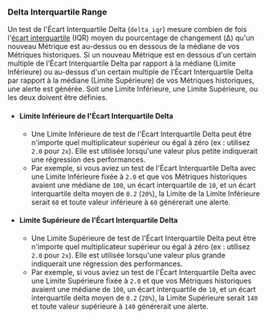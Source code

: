 ### Delta Interquartile Range

Un test de l'Écart Interquartile Delta (`delta_iqr`) mesure combien de fois l'[écart interquartile](https://en.wikipedia.org/wiki/Interquartile_range) (IQR) moyen du pourcentage de changement (Δ) qu'un nouveau Métrique est au-dessus ou en dessous de la médiane de vos Métriques historiques. Si un nouveau Métrique est en dessous d'un certain multiple de l’Écart Interquartile Delta par rapport à la médiane (Limite Inférieure) ou au-dessus d'un certain multiple de l’Écart Interquartile Delta par rapport à la médiane (Limite Supérieure) de vos Métriques historiques, une alerte est générée. Soit une Limite Inférieure, une Limite Supérieure, ou les deux doivent être définies.

- #### Limite Inférieure de l'Écart Interquartile Delta
  - Une Limite Inférieure de test de l'Écart Interquartile Delta peut être n'importe quel multiplicateur supérieur ou égal à zéro (ex : utilisez `2.0` pour `2x`). Elle est utilisée lorsqu'une valeur plus petite indiquerait une régression des performances.
  - Par exemple, si vous aviez un test de l'Écart Interquartile Delta avec une Limite Inférieure fixée à `2.0` et que vos Métriques historiques avaient une médiane de `100`, un écart interquartile de `10`, et un écart interquartile delta moyen de `0.2` (`20%`), la Limite de la Limite Inférieure serait `60` et toute valeur inférieure à `60` générerait une alerte.
- #### Limite Supérieure de l'Écart Interquartile Delta
  - Une Limite Supérieure de test de l'Écart Interquartile Delta peut être n'importe quel multiplicateur supérieur ou égal à zéro (ex : utilisez `2.0` pour `2x`). Elle est utilisée lorsqu'une valeur plus grande indiquerait une régression des performances.
  - Par exemple, si vous aviez un test de l'Écart Interquartile Delta avec une Limite Supérieure fixée à `2.0` et que vos Métriques historiques avaient une médiane de `100`, un écart interquartile de `10`, et un écart interquartile delta moyen de `0.2` (`20%`), la Limite Supérieure serait `140` et toute valeur supérieure à `140` générerait une alerte.
